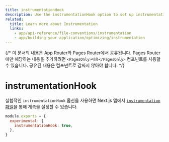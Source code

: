 ```yaml
---
title: instrumentationHook
description: Use the instrumentationHook option to set up instrumentation in your Next.js App.
related:
  title: Learn more about Instrumentation
  links:
    - app/api-reference/file-conventions/instrumentation
    - app/building-your-application/optimizing/instrumentation
---
```


{/* 이 문서의 내용은 App Router와 Pages Router에서 공유됩니다. Pages Router에만 해당하는 내용을 추가하려면 `<PagesOnly>내용</PagesOnly>` 컴포넌트를 사용할 수 있습니다. 공유된 내용은 컴포넌트로 감싸지 않아야 합니다. */}

# instrumentationHook

실험적인 `instrumentationHook` 옵션을 사용하면 Next.js 앱에서 [`instrumentation` 파일](/docs/app/api-reference/file-conventions/instrumentation)을 통해 계측을 설정할 수 있습니다.

```js filename="next.config.js"
module.exports = {
  experimental: {
    instrumentationHook: true,
  },
}
```

